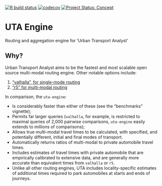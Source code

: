 [![R build status](https://github.com/UrbanAnalyst/uta-engine/workflows/R-CMD-check/badge.svg)](https://github.com/UrbanAnalyst/uta-engine/actions?query=workflow%3AR-CMD-check)
[![codecov](https://codecov.io/gh/UrbanAnalyst/uta-engine/branch/main/graph/badge.svg)](https://app.codecov.io/gh/UrbanAnalyst/uta-engine)
[![Project Status: Concept](https://www.repostatus.org/badges/latest/concept.svg)](https://www.repostatus.org/#concept)

# UTA Engine

Routing and aggregation engine for 'Urban Transport Analyst'

## Why?

Urban Transport Analyst aims to be the fastest and most scalable open source
multi-modal routing engine. Other notable options include:

1. ["valhalla", for single-mode routing](https://github.com/valhalla/valhalla)
2. ["r5" for multi-modal routing](https://github.com/conveyal/r5)

In comparison, the `uta-engine`:

- Is considerably faster than either of these (see the "benchmarks" vignette);
- Permits far larger queries (`valhalla`, for example, is restricted to maximal
  queries of 2,000 pairwise comparisons, `uta-engine` easily extends to
  millions of comparisons);
- Allows true multi-modal travel times to be calculated, with specified, and
  potentially different, initial and final modes of transport.
- Automatically returns ratios of multi-modal to private automobile travel
  times.
- Includes estimates of travel times with private automobile that are
  empirically calibrated to extensive data, and are generally more accurate
  than equivalent times from `valhalla` or `r5`.
- Unlike all other routing engines, UTA includes locality-specific estimates of
  additional times required to park automobiles at starts and ends of journeys.
